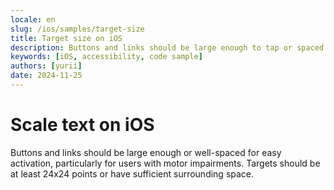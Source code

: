 ```yaml
---
locale: en
slug: /ios/samples/target-size
title: Target size on iOS
description: Buttons and links should be large enough to tap or spaced so they are not accidentally activated.
keywords: [iOS, accessibility, code sample]
authors: [yurii]
date: 2024-11-25
---
```


# Scale text on iOS

Buttons and links should be large enough or well-spaced for easy activation, particularly for users with motor impairments. Targets should be at least 24x24 points or have sufficient surrounding space.

<CodeSample id="target-size" platform="ios" locale="en"/>
